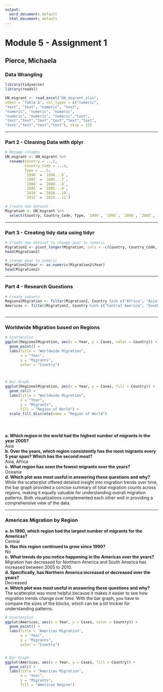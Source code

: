 ```yaml
---
output:
  word_document: default
  html_document: default
---
```

# Module 5 - Assignment 1
## Pierce, Michaela
### Data Wrangling

```r
library(tidyverse)
library(readxl)

UN_migrant <- read_excel("UN_migrant.xlsx",  
sheet = "Table 6", col_types = c("numeric",  
"text", "text", "numeric", "text",  
"numeric", "numeric", "numeric",  
"numeric", "numeric", "numeric","text", 
"text","text","text","text","text","text", 
"text","text","text","text"), skip = 15) 


```


---


### Part 2 - Cleaning Data with dplyr


```r
# Rename columns
UN_migrant <- UN_migrant %>%
  rename(Country = ...2,
         Country_Code = ...4,
         Type = ...5,
         `1990` = `1990...6`,
         `1995` = `1995...7`,
         `2000` = `2000...8`,
         `2005` = `2005...9`,
         `2010` = `2010...10`,
         `2015` = `2015...11`)

# Create new dataset
Migration <- UN_migrant %>%
  select(Country, Country_Code, Type, `1990`, `1995`, `2000`, `2005`, `2010`, `2015`)

```


---

### Part 3 - Creating tidy data using tidyr

```r
# Create new dataset to change year to numeric
Migration2 <- pivot_longer(Migration, cols = -c(Country, Country_Code, Type), names_to = "Year", values_to = "Cases")
head(Migration2)
```


```r
# change year to numeric
Migration2$Year <- as.numeric(Migration2$Year)
head(Migration2)
```


---

### Part 4 - Research Questions
```r

# Create subsets
RegionalMigration <- filter(Migration2, Country %in% c("Africa", "Asia", "Europe", "Oceania", "Northern America", "South America"))
Americas <- filter(Migration2, Country %in% c("Central America", "South America", "Northern America"))
  
```


---

### Worldwide Migration based on Regions
```r
# Scatterplot 
ggplot(RegionalMigration, aes(x = Year, y = Cases, color = Country)) +
  geom_point() +
  labs(title = "Worldwide Migration",
       x = "Year",
       y = "Migrants",
       color = "Country") 



# Bar Graph 
ggplot(RegionalMigration, aes(x = Year, y = Cases, fill = Country)) +
  geom_col() +
  labs(title = "Worldwide Migration",
       x = "Year",
       y = "Migrants",
       fill = "Region of World") +
  scale_fill_discrete(name = "Region of World") 





```


**a. Which region in the world had the highest number of migrants in the year 2005?**  
Asia  
**b. Over the years, which region consistently has the most migrants every 5 year span? Which has the second most?**  
Asia, Africa  
**c. What region has seen the fewest migrants over the years?**  
Oceania  
**d. Which plot was most useful in answering these questions and why?**  
While the scatterplot offered detailed insight into migration trends over time, the bar graph provided a concise summary of total migration counts across regions, making it equally valuable for understanding overall migration patterns. Both visualizations complemented each other well in providing a comprehensive view of the data.


---


###  Americas Migration by Region 
**a. In 1990, which region had the largest number of migrants for the Americas?**  
Central  
**b. Has this region continued to grow since 1990?**  
No  
**c. What trends do you notice happening in the Americas over the years?**  
Migration has decreased for Northern America and South America has increased between 2005 to 2010.  
**d. Specifically, has Northern America increased or decreased over the years?**  
Decreased  
**e. Which plot was most useful in answering these questions and why?**  
The scatterplot was more helpful because it makes it easier to see how migration trends change over time. With the bar graph, you have to compare the sizes of the blocks, which can be a bit trickier for understanding patterns.  

```r

# Scatterplot 
ggplot(Americas, aes(x = Year, y = Cases, color = Country)) +
  geom_point() +
  labs(title = "Americas Migration",
       x = "Year",
       y = "Migrants",
       color = "Country") 


# Bar Graph
ggplot(Americas, aes(x = Year, y = Cases, fill = Country)) +
  geom_col() +
  labs(title = "Americas Migration",
       x = "Year",
       y = "Migrants",
       fill = "Americas Region") 



```


